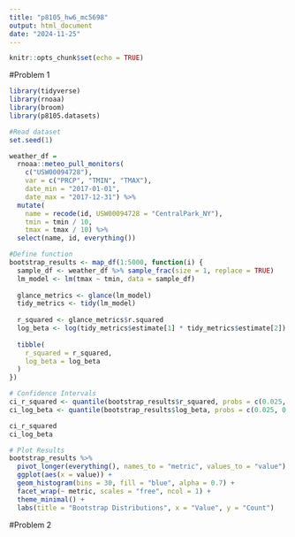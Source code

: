 ```yaml
---
title: "p8105_hw6_mc5698"
output: html_document
date: "2024-11-25"
---
```


```r
knitr::opts_chunk$set(echo = TRUE)
```

#Problem 1
```r
library(tidyverse)
library(rnoaa)
library(broom)
library(p8105.datasets)
```

```r
#Read dataset
set.seed(1)

weather_df = 
  rnoaa::meteo_pull_monitors(
    c("USW00094728"),
    var = c("PRCP", "TMIN", "TMAX"), 
    date_min = "2017-01-01",
    date_max = "2017-12-31") %>%
  mutate(
    name = recode(id, USW00094728 = "CentralPark_NY"),
    tmin = tmin / 10,
    tmax = tmax / 10) %>%
  select(name, id, everything())
```

```r
#Define function
bootstrap_results <- map_df(1:5000, function(i) {
  sample_df <- weather_df %>% sample_frac(size = 1, replace = TRUE)
  lm_model <- lm(tmax ~ tmin, data = sample_df)
  
  glance_metrics <- glance(lm_model)
  tidy_metrics <- tidy(lm_model)
  
  r_squared <- glance_metrics$r.squared
  log_beta <- log(tidy_metrics$estimate[1] * tidy_metrics$estimate[2])
  
  tibble(
    r_squared = r_squared,
    log_beta = log_beta
  )
})

```
```r
# Confidence Intervals
ci_r_squared <- quantile(bootstrap_results$r_squared, probs = c(0.025, 0.975))
ci_log_beta <- quantile(bootstrap_results$log_beta, probs = c(0.025, 0.975))

ci_r_squared
ci_log_beta
```

```r
# Plot Results
bootstrap_results %>%
  pivot_longer(everything(), names_to = "metric", values_to = "value") %>%
  ggplot(aes(x = value)) +
  geom_histogram(bins = 30, fill = "blue", alpha = 0.7) +
  facet_wrap(~ metric, scales = "free", ncol = 1) +
  theme_minimal() +
  labs(title = "Bootstrap Distributions", x = "Value", y = "Count")
```

#Problem 2
